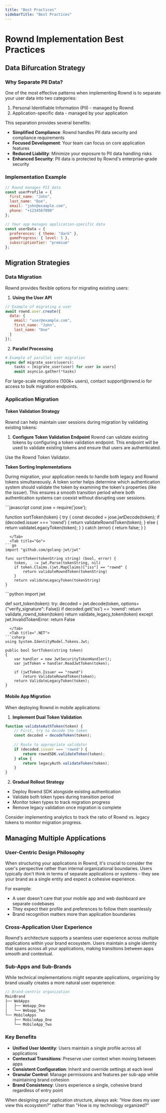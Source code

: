 ```yaml
---
title: "Best Practices"
sidebarTitle: "Best Practices"
---
```


# Rownd Implementation Best Practices

## Data Bifurcation Strategy

### Why Separate PII Data?
One of the most effective patterns when implementing Rownd is to separate your user data into two categories:
1. Personal Identifiable Information (PII) - managed by Rownd
2. Application-specific data - managed by your application

This separation provides several benefits:
- **Simplified Compliance**: Rownd handles PII data security and compliance requirements
- **Focused Development**: Your team can focus on core application features
- **Reduced Liability**: Minimize your exposure to PII data handling risks
- **Enhanced Security**: PII data is protected by Rownd's enterprise-grade security

### Implementation Example
```javascript
// Rownd manages PII data
const userProfile = {
  first_name: "John",
  last_name: "Doe",
  email: "john@example.com",
  phone: "+1234567890"
};

// Your app manages application-specific data
const userData = {
  preferences: { theme: "dark" },
  gameProgress: { level: 5 },
  subscriptionTier: "premium"
};
```

## Migration Strategies

### Data Migration
Rownd provides flexible options for migrating existing users:

1. **Using the User API**
```javascript
// Example of migrating a user
await rownd.user.create({
  data: {
    email: "user@example.com",
    first_name: "John",
    last_name: "Doe"
  }
});
```

2. **Parallel Processing**
```python
# Example of parallel user migration
async def migrate_users(users):
    tasks = [migrate_user(user) for user in users]
    await asyncio.gather(*tasks)
```

<Note>
For large-scale migrations (100k+ users), contact support@rownd.io for access to bulk migration endpoints.
</Note>

### Application Migration

#### Token Validation Strategy
Rownd can help maintain user sessions during migration by validating existing tokens:

1. **Configure Token Validation Endpoint**
Rownd can validate existing tokens by configuring a token validation endpoint. This endpoint will be used to validate existing tokens and ensure that users are authenticated.

Use the Rownd Token Validator. 

**Token Sorting Implementations**

During migration, your application needs to handle both legacy and Rownd tokens simultaneously. A token sorter helps determine which authentication system should validate the token by examining the token's properties (like the issuer). This ensures a smooth transition period where both authentication systems can coexist without disrupting user sessions.

<Tabs>
  <Tab title="Node.js">
```javascript
const jose = require('jose');

function sortToken(token) {
  try {
    const decoded = jose.jwtDecode(token);
    if (decoded.issuer === 'rownd') {
      return validateRowndToken(token);
    } else {
      return validateLegacyToken(token);
    }
  } catch (error) {
    return false;
  }
}
```
  </Tab>
  <Tab title="Go">
```go
import "github.com/golang-jwt/jwt"

func sortToken(tokenString string) (bool, error) {
    token, _ := jwt.Parse(tokenString, nil)
    if token.Claims.(jwt.MapClaims)["iss"] == "rownd" {
        return validateRowndToken(tokenString)
    }
    return validateLegacyToken(tokenString)
}
```
  </Tab>
  <Tab title="Python">
```python
import jwt

def sort_token(token):
    try:
        decoded = jwt.decode(token, options={"verify_signature": False})
        if decoded.get('iss') == 'rownd':
            return validate_rownd_token(token)
        return validate_legacy_token(token)
    except jwt.InvalidTokenError:
        return False
```
  </Tab>
  <Tab title=".NET">
```csharp
using System.IdentityModel.Tokens.Jwt;

public bool SortToken(string token)
{
    var handler = new JwtSecurityTokenHandler();
    var jwtToken = handler.ReadJwtToken(token);
    
    if (jwtToken.Issuer == "rownd")
        return ValidateRowndToken(token);
    return ValidateLegacyToken(token);
}
```
  </Tab>
</Tabs>

#### Mobile App Migration
When deploying Rownd in mobile applications:

1. **Implement Dual Token Validation**
```javascript
function validateAuthToken(token) {
    // First, try to decode the token
    const decoded = decodeToken(token);
    
    // Route to appropriate validator
    if (decoded.issuer === 'rownd') {
        return rowndSDK.validateToken(token);
    } else {
        return legacyAuth.validateToken(token);
    }
}
```

2. **Gradual Rollout Strategy**
- Deploy Rownd SDK alongside existing authentication
- Validate both token types during transition period
- Monitor token types to track migration progress
- Remove legacy validation once migration is complete

<Note>
Consider implementing analytics to track the ratio of Rownd vs. legacy tokens to monitor migration progress.
</Note> 


## Managing Multiple Applications

### User-Centric Design Philosophy

When structuring your applications in Rownd, it's crucial to consider the user's perspective rather than internal organizational boundaries. Users typically don't think in terms of separate applications or systems - they see your brand as a single entity and expect a cohesive experience.

For example:
- A user doesn't care that your mobile app and web dashboard are separate codebases
- They expect their profile and preferences to follow them seamlessly
- Brand recognition matters more than application boundaries

### Cross-Application User Experience

Rownd's architecture supports a seamless user experience across multiple applications within your brand ecosystem. Users maintain a single identity that spans across all your applications, making transitions between apps smooth and contextual.

### Sub-Apps and Sub-Brands

While technical implementations might separate applications, organizing by brand usually creates a more natural user experience:

```javascript
// Brand-centric organization
MainBrand
├── WebApps
│   ├── Webapp_One
│   └── Webapp_Two
└── MobileApps
    ├── MobileApp_One
    └── MobileApp_Two
```

### Key Benefits
- **Unified User Identity**: Users maintain a single profile across all applications
- **Contextual Transitions**: Preserve user context when moving between apps
- **Consistent Configuration**: Inherit and override settings at each level
- **Granular Control**: Manage permissions and features per sub-app while maintaining brand cohesion
- **Brand Consistency**: Users experience a single, cohesive brand regardless of entry point

<Note>
When designing your application structure, always ask: "How does my user view this ecosystem?" rather than "How is my technology organized?"
</Note>
